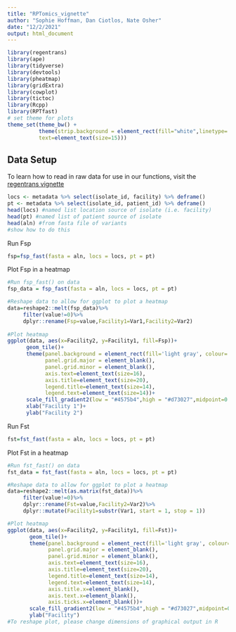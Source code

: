 ```yaml
---
title: "RPTomics_vignette"
author: "Sophie Hoffman, Dan Ciotlos, Nate Osher"
date: "12/2/2021"
output: html_document
---
```


```r
library(regentrans)
library(ape)
library(tidyverse)
library(devtools)
library(pheatmap)
library(gridExtra)
library(cowplot)
library(tictoc)
library(Rcpp)
library(RPTfast)
# set theme for plots
theme_set(theme_bw() +
          theme(strip.background = element_rect(fill="white",linetype='blank'),
          text=element_text(size=15)))

```

## Data Setup
To learn how to read in raw data for use in our functions, visit the [regentrans vignette](https://snitkin-lab-umich.github.io/regentrans/articles/Introduction.html)
```r
locs <- metadata %>% select(isolate_id, facility) %>% deframe()
pt <- metadata %>% select(isolate_id, patient_id) %>% deframe()
head(locs) #named list location source of isolate (i.e. facility)
head(pt) #named list of patient source of isolate
head(aln) #from fasta file of variants
#show how to do this 
```

Run Fsp
```r
fsp=fsp_fast(fasta = aln, locs = locs, pt = pt)
```

Plot Fsp in a heatmap
```r
#Run fsp_fast() on data
fsp_data = fsp_fast(fasta = aln, locs = locs, pt = pt)

#Reshape data to allow for ggplot to plot a heatmap
data=reshape2::melt(fsp_data)%>% 
     filter(value!=0)%>% 
     dplyr::rename(Fsp=value,Facility1=Var1,Facility2=Var2)
     
#Plot heatmap
ggplot(data, aes(x=Facility2, y=Facility1, fill=Fsp))+
      geom_tile()+ 
      theme(panel.background = element_rect(fill='light gray', colour='light gray'),
            panel.grid.major = element_blank(),
            panel.grid.minor = element_blank(),
            axis.text=element_text(size=16),
            axis.title=element_text(size=20),
            legend.title=element_text(size=14),
            legend.text=element_text(size=14))+
      scale_fill_gradient2(low = "#4575b4",high = "#d73027",midpoint=0.5)+
      xlab("Facility 1")+
      ylab("Facility 2")
```

Run Fst
```r
fst=fst_fast(fasta = aln, locs = locs, pt = pt)
```

Plot Fst in a heatmap
```r
#Run fst_fast() on data
fst_data = fst_fast(fasta = aln, locs = locs, pt = pt)

#Reshape data to allow for ggplot to plot a heatmap
data=reshape2::melt(as.matrix(fst_data))%>% 
     filter(value!=0)%>% 
     dplyr::rename(Fst=value,Facility2=Var2)%>% 
     dplyr::mutate(Facility1=substr(Var1, start = 1, stop = 1))

#Plot heatmap
ggplot(data, aes(x=Facility2, y=Facility1, fill=Fst))+
       geom_tile()+ 
       theme(panel.background = element_rect(fill='light gray', colour='light gray'),
             panel.grid.major = element_blank(),
             panel.grid.minor = element_blank(),
             axis.text=element_text(size=16),
             axis.title=element_text(size=20),
             legend.title=element_text(size=14), 
             legend.text=element_text(size=14),
             axis.title.x=element_blank(),
             axis.text.x=element_blank(),
             axis.ticks.x=element_blank())+
       scale_fill_gradient2(low = "#4575b4",high = "#d73027",midpoint=0.5)+
       ylab("Facility")
#To reshape plot, please change dimensions of graphical output in R
```

